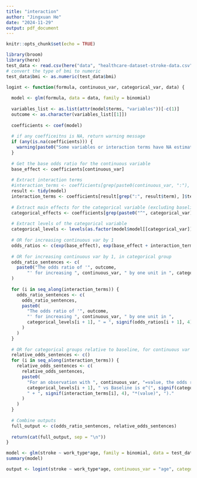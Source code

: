 ```yaml
---
title: "interaction"
author: "Jingxuan He"
date: "2024-11-29"
output: pdf_document
---
```


```r
knitr::opts_chunk$set(echo = TRUE)
```

```r
library(broom)
library(here)
test_data <- read.csv(here("data", "healthcare-dataset-stroke-data.csv"))
# convert the type of bmi to numeric
test_data$bmi <- as.numeric(test_data$bmi)
```


```r
logint <- function(formula, continuous_var, categorical_var, data) {
  
  model <- glm(formula, data = data, family = binomial)
  
  variables_list <- as.list(attr(model$terms, "variables"))[-c(1)]
  outcome <- as.character(variables_list[[1]])
  
  coefficients <- coef(model)
  
  # if any coefficeitns is NA, return warning message
  if (any(is.na(coefficients))) {
    warning(paste0("Some variables or interaction terms have NA estimates. \n Action Required: Consider re-specifying the model or re-examining interaction terms for meaningfulness. \n"))
  }
  
  # Get the base odds ratio for the continuous variable
  base_effect <- coefficients[continuous_var]
  
  # Extract interaction terms
  #interaction_terms <- coefficients[grep(paste0(continuous_var, ":"), names(coefficients))]
  result <- tidy(model)
  interaction_terms <- coefficients[result[grep(":", result$term), ]$term]
  
  # Extract main effects for the categorical variable (excluding baseline)
  categorical_effects <- coefficients[grep(paste0("^", categorical_var), names(coefficients))]
  
  # Extract levels of the categorical variable
  categorical_levels <- levels(as.factor(model$model[[categorical_var]]))
  
  # OR for increasing continuous var by 1
  odds_ratios <- c(exp(base_effect), exp(base_effect + interaction_terms))
  
  # OR for increasing continuous var by 1, in categorical group
  odds_ratio_sentences <- c(
    paste0("The odds ratio of '", outcome, 
        "' for increasing ", continuous_var, " by one unit in ", categorical_levels[1], " = ", signif(odds_ratios[1], 4))
  )
  
  for (i in seq_along(interaction_terms)) {
    odds_ratio_sentences <- c(
      odds_ratio_sentences,
      paste0(
        "The odds ratio of '", outcome, 
        "' for increasing ", continuous_var, " by one unit in ", 
        categorical_levels[i + 1], " = ", signif(odds_ratios[i + 1], 4)
      )
    )
  }
  
  # OR for categorical groups relative to baseline, for continuous var
  relative_odds_sentences <- c()
  for (i in seq_along(interaction_terms)) {
    relative_odds_sentences <- c(
      relative_odds_sentences,
      paste0(
        "For an observation with ", continuous_var, "=value, the odds ratio of '", outcome, "' for ", 
        categorical_levels[i + 1], " vs Baseline is e^(", signif(categorical_effects[i], 4), 
        " + ", signif(interaction_terms[i], 4), "*(value)", ")."
      )
    )
  }
  
  # Combine outputs
  full_output <- c(odds_ratio_sentences, relative_odds_sentences)
  
  return(cat(full_output, sep = "\n"))
}
```


```r
model <- glm(stroke ~ work_type*age, family = binomial, data = test_data)
summary(model)
```

```r
output <- logint(stroke ~ work_type*age, continuous_var = "age", categorical_var = "work_type", data=test_data)
```

